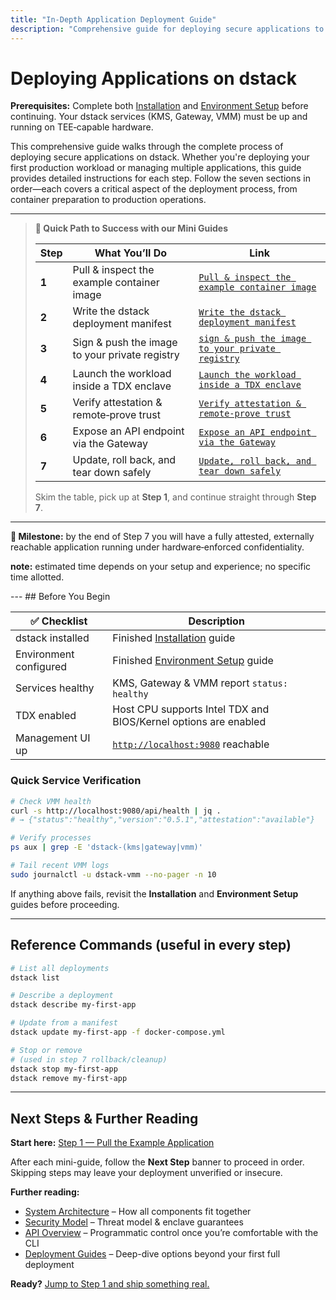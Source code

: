 ```yaml
---
title: "In-Depth Application Deployment Guide"
description: "Comprehensive guide for deploying secure applications to your dstack infrastructure"
---
```


# Deploying Applications on dstack

<div className="bg-blue-50 border-l-4 border-blue-400 p-4 mb-6">
  <div className="flex">
    <div className="ml-3">
      <p className="text-sm text-blue-700">
        <strong>Prerequisites:</strong> Complete both <a href="/docs/getting-started/installation" className="underline font-medium">Installation</a> and <a href="/docs/getting-started/start" className="underline font-medium">Environment&nbsp;Setup</a> before continuing. Your dstack services (KMS, Gateway, VMM) must be up and running on TEE‑capable hardware.
      </p>
    </div>
  </div>
</div>

This comprehensive guide walks through the complete process of deploying secure applications on dstack. Whether you're deploying your first production workload or managing multiple applications, this guide provides detailed instructions for each step. Follow the seven sections in order—each covers a critical aspect of the deployment process, from container preparation to production operations.

---

> **🧭 Quick Path to Success with our Mini Guides**
>
> | Step     | What You’ll Do                                 | Link                                    |
> | -------- | ---------------------------------------------- | --------------------------------------- |
> | **1** | Pull & inspect the example container image     | [`Pull & inspect the example container image`](./first-deployment-steps/fd-1) |
> | **2** | Write the dstack deployment manifest           | [`Write the dstack deployment manifest`](./first-deployment-steps/fd-2) |
> | **3** | Sign & push the image to your private registry | [`sign & push the image to your private registry`](./first-deployment-steps/fd-3) |
> | **4** | Launch the workload inside a TDX enclave       | [`Launch the workload inside a TDX enclave`](./first-deployment-steps/fd-4) |
> | **5** | Verify attestation & remote‑prove trust        | [`Verify attestation & remote‑prove trust`](./first-deployment-steps/fd-5) |
> | **6** | Expose an API endpoint via the Gateway         | [`Expose an API endpoint via the Gateway`](./first-deployment-steps/fd-6) |
> | **7** | Update, roll back, and tear down safely        | [`Update, roll back, and tear down safely`](./first-deployment-steps/fd-7) |
>
> Skim the table, pick up at **Step 1**, and continue straight through **Step 7**.

---

<div className="bg-green-50 border-l-4 border-green-400 p-4 mb-6">
  <div className="flex">
    <div className="ml-3">
      <p className="text-sm text-green-700">
        <strong>🎉 Milestone:</strong> by the end of Step 7 you will have a fully attested, externally reachable application running under hardware‑enforced confidentiality.
      </p>
      <p className="text-sm text-green-700 mt-2">
        <strong>note:</strong> estimated time depends on your setup and experience; no specific time allotted.
      </p>
    </div>
  </div>
</div>
---
## Before You Begin

| ✅ Checklist            | Description                                                                  |
| ---------------------- | ---------------------------------------------------------------------------- |
| dstack installed       | Finished <a href="/docs/getting-started/installation">Installation</a> guide |
| Environment configured | Finished <a href="/docs/getting-started/start">Environment Setup</a> guide   |
| Services healthy       | KMS, Gateway & VMM report <code>status: healthy</code>                       |
| TDX enabled            | Host CPU supports Intel TDX and BIOS/Kernel options are enabled              |
| Management UI up       | <code>[http://localhost:9080](http://localhost:9080)</code> reachable        |

### Quick Service Verification

```bash
# Check VMM health
curl -s http://localhost:9080/api/health | jq .
# → {"status":"healthy","version":"0.5.1","attestation":"available"}

# Verify processes
ps aux | grep -E 'dstack-(kms|gateway|vmm)'

# Tail recent VMM logs
sudo journalctl -u dstack-vmm --no-pager -n 10
```

If anything above fails, revisit the **Installation** and **Environment Setup** guides before proceeding.

---

## Reference Commands (useful in every step)

```bash
# List all deployments
dstack list

# Describe a deployment
dstack describe my-first-app

# Update from a manifest
dstack update my-first-app -f docker-compose.yml

# Stop or remove
# (used in step 7 rollback/cleanup)
dstack stop my-first-app
dstack remove my-first-app
```

---

## Next Steps & Further Reading

**Start here:** <a href="./first-deployment-steps/fd-1" className="underline font-medium">Step 1 — Pull the Example Application</a>

After each mini-guide, follow the **Next Step** banner to proceed in order. Skipping steps may leave your deployment unverified or insecure.

**Further reading:**
- [System Architecture](/docs/concepts/architecture) – How all components fit together
- [Security Model](/docs/concepts/security-model) – Threat model & enclave guarantees
- [API Overview](/docs/api-reference/overview) – Programmatic control once you’re comfortable with the CLI
- [Deployment Guides](/docs/deployment-guides/deploying-applications) – Deep-dive options beyond your first full deployment

**Ready?** <a href="./first-deployment-steps/fd-1.mdx" className="underline font-medium">Jump to Step 1 and ship something real.</a>
